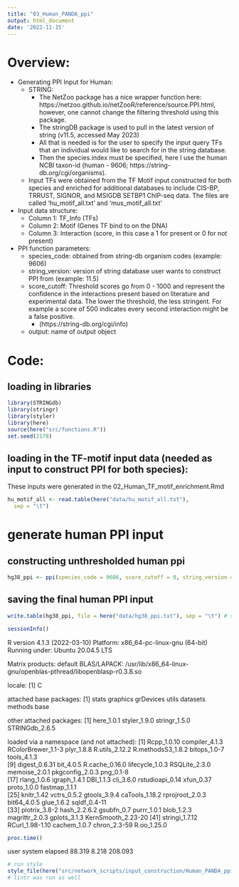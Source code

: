 ```yaml
---
title: "03_Human_PANDA_ppi"
output: html_document
date: '2022-11-15'
---
```

# Overview: 
* Generating PPI Input for Human:
  * STRING:
    * The NetZoo package has a nice wrapper function here: https://netzoo.github.io/netZooR/reference/source.PPI.html, however, one cannot change the filtering threshold using this package. 
    * The stringDB package is used to pull in the latest version of string (v11.5, accessed May 2023)
    * All that is needed is for the user to specify the input query TFs that an individual would like to search for in the string database. 
    * Then the species.index must be specified, here I use the human NCBI taxon-id (human - 9606; https://string-db.org/cgi/organisms).
  * Input TFs were obtained from the TF Motif input constructed for both species and enriched for additional databases to include CIS-BP, TRRUST, SIGNOR, and MSIGDB SETBP1 ChIP-seq data. The files are called 'hu_motif_all.txt' and 'mus_motif_all.txt'
  
* Input data structure:
  * Column 1: TF_Info (TFs)
  * Column 2: Motif (Genes TF bind to on the DNA)
  * Column 3: Interaction (score, in this case a 1 for present or 0 for not present)
  
* PPI function parameters:
  * species_code: obtained from string-db organism codes (example: 9606)
  * string_version: version of string database user wants to construct PPI from (example: 11.5)
  * score_cutoff: Threshold scores go from 0 - 1000 and represent the confidence in the interactions present based on literature and experimental data. The lower the threshold, the less stringent. For example a score of 500 indicates every second interaction might be a false positive. 
    * (https://string-db.org/cgi/info)
  * output: name of output object

# Code: 

## loading in libraries
```r
library(STRINGdb)
library(stringr)
library(styler)
library(here)
source(here("src/functions.R"))
set.seed(2178)
```

## loading in the TF-motif input data (needed as input to construct PPI for both species):
These inputs were generated in the 02_Human_TF_motif_enrichment.Rmd
```r
hu_motif_all <- read.table(here("data/hu_motif_all.txt"),
  sep = "\t")
```


# generate human PPI input 

## constructing unthresholded human ppi
```r
hg38_ppi <- ppi(species_code = 9606, score_cutoff = 0, string_version = 11.5, data = hu_motif_all)
```

## saving the final human PPI input 
```r
write.table(hg38_ppi, file = here("data/hg38_ppi.txt"), sep = "\t") # save final input data to Cheaha for use in network construction
```


```r
sessionInfo()
```
R version 4.1.3 (2022-03-10)
Platform: x86_64-pc-linux-gnu (64-bit)
Running under: Ubuntu 20.04.5 LTS

Matrix products: default
BLAS/LAPACK: /usr/lib/x86_64-linux-gnu/openblas-pthread/libopenblasp-r0.3.8.so

locale:
[1] C

attached base packages:
[1] stats     graphics  grDevices utils     datasets  methods   base     

other attached packages:
[1] here_1.0.1     styler_1.9.0   stringr_1.5.0  STRINGdb_2.6.5

loaded via a namespace (and not attached):
 [1] Rcpp_1.0.10        compiler_4.1.3     RColorBrewer_1.1-3 plyr_1.8.8         R.utils_2.12.2     R.methodsS3_1.8.2  bitops_1.0-7       tools_4.1.3       
 [9] digest_0.6.31      bit_4.0.5          R.cache_0.16.0     lifecycle_1.0.3    RSQLite_2.3.0      memoise_2.0.1      pkgconfig_2.0.3    png_0.1-8         
[17] rlang_1.0.6        igraph_1.4.1       DBI_1.1.3          cli_3.6.0          rstudioapi_0.14    xfun_0.37          proto_1.0.0        fastmap_1.1.1     
[25] knitr_1.42         vctrs_0.5.2        gtools_3.9.4       caTools_1.18.2     rprojroot_2.0.3    bit64_4.0.5        glue_1.6.2         sqldf_0.4-11      
[33] plotrix_3.8-2      hash_2.2.6.2       gsubfn_0.7         purrr_1.0.1        blob_1.2.3         magrittr_2.0.3     gplots_3.1.3       KernSmooth_2.23-20
[41] stringi_1.7.12     RCurl_1.98-1.10    cachem_1.0.7       chron_2.3-59       R.oo_1.25.0       

```r
proc.time()
```
   user  system elapsed 
 88.319   8.218 208.093
 
```r
# run style
style_file(here("src/network_scripts/input_construction/Human_PANDA_ppi.Rmd"))
# lintr was run as well
```

